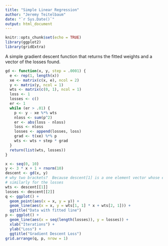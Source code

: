 ```yaml
---
title: "Simple Linear Regression"
author: "Jeremy Teitelbaum"
date: "`r Sys.Date()`"
output: html_document
---
```


```r
knitr::opts_chunk$set(echo = TRUE)
library(ggplot2)
library(gridExtra)
```


A simple gradient descent function that returns the fitted weights
and a vector of the losses found.

```r
gd <- function(x, y, step = .0001) {
  e <- rep(1, length(x))
  xe <- matrix(c(x, e), ncol = 2)
  y <- matrix(y, ncol = 1)
  wts <- matrix(c(0, 1), ncol = 1)
  loss <- 1
  losses <- c()
  er <- 1
  while (er > .01) {
    p <- y - xe %*% wts
    nloss <- sum(p^2)
    er <- abs(loss - nloss)
    loss <- nloss
    losses <- append(losses, loss)
    grad <- t(xe) %*% p
    wts <- wts + step * grad
  }
  return(list(wts, losses))
}
```

```r
x <- seq(0, 10)
y <- 3 * x + 1 + rnorm(10)
descent <- gd(x, y)
# why two brackets?  Because descent[1] is a one element vector whose entry is the weights; descent[[1]] are the actual weights.
# similarly for the losses
wts <- descent[[1]]
losses <- descent[[2]]
q <- ggplot() +
  geom_point(aes(x = x, y = y)) +
  geom_line(aes(x = x, y = wts[1, 1] * x + wts[2, 1])) +
  ggtitle("Data with fitted line")
p <- ggplot() +
  geom_line(aes(x = seq(length(losses)), y = losses)) +
  xlab("Iterations") +
  ylab("Loss") +
  ggtitle("Gradient Descent Loss")
grid.arrange(q, p, nrow = 1)
```